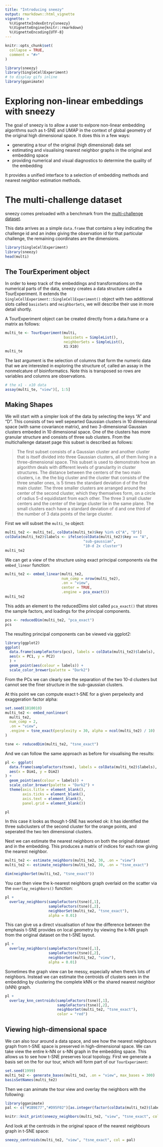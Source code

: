 ```yaml
---
title: "Introducing sneezy"
output: rmarkdown::html_vignette
vignette: >
  %\VignetteIndexEntry{sneezy}
  %\VignetteEngine{knitr::rmarkdown}
  %\VignetteEncoding{UTF-8}
---
```


```r
knitr::opts_chunk$set(
  collapse = TRUE,
  comment = "#>"
)
```

```r
library(sneezy)
library(SingleCellExperiment)
# to display gifs inline
library(gganimate)
```

# Exploring non-linear embeddings with sneezy

The goal of sneezy is to allow a user to exlpore non-linear embedding
algorithms such as t-SNE and UMAP in the context of global geometry of
the original high dimensional space. It does this in a few ways:

* generating a tour of the original (high dimensional) data set
* estimating and visualising nearest neighbor graphs in the original and embedding space
* providing numerical and visual diagnostics to determine the quality of the embedding

It provides a unified interface to a selection of embedding methods 
and nearest neighbor estimation methods. 


# The multi-challenge dataset

sneezy comes preloaded with a benchmark from the 
[multi-challenge dataset](http://ifs.tuwien.ac.at/dm/dataSets.html). 

This data arrives as a simple `data.frame` that contains a key indicating 
the challenge id and an index giving the observation id for that particular
challenge, the remaining coordinates are the dimensions.

```r
library(SingleCellExperiment)
library(sneezy)
head(multi)
```

## The TourExperiment object

In order to keep track of the embeddings and transformations on the
numerical parts of the data, sneezy creates a data structure called a
TourExperiment. It extends the `SingleCellExperiment::SingleCellExperiment()`
object with two additional slots called `basisSets` and `neighborSets`,
we will describe their use in more detail shortly. 

A TourExperiment object can be created directly from a data.frame or a matrix as follows:

```r
multi_te <- TourExperiment(multi,
                           basisSets = SimpleList(),
                           neighborSets = SimpleList(),
                           X1:X10)
multi_te
```

The last argument is the selection of columns that form the numeric data
that we are interested in exploring the structure of, called an assay
in the nonmelcature of bioinformatics. Note this is transposed so rows are
variables and columns are observations.

```r
# the x1 - x10 data
assay(multi_te, "view")[, 1:5]
```

## Making Shapes

We will start with a simpler look of the data by selecting the keys "A"
and "D". This consists of two well sepearted Gaussian clusters
in 10 dimensional space (with same covariance matrix), and two 3-dimensional
Gaussian clusters embeded in 10 dimensional space. One of the clusters has more granular
structure and consists of three sub clusters. From the multichallenge dataset
page this subset is described as follows:

> The first subset consists of a Gaussian cluster and another cluster that is itself divided into three Gaussian clusters, all of them living in a three-dimensional space. This subset is used to demonstrate how an algorithm deals with different levels of granularity in cluster structures. The distance between the centers of the two main clusters, i.e. the the big cluster and the cluster that consists of the three smaller ones, is 5 times the standard deviation d of the first main cluster. The three smaller clusters are arranged around the center of the second cluster, which they themselves form, on a circle of radius 5-d equidistant from each other. The three 3 small cluster centers and the center of the large cluster lie in the same plane. The small clusters each have a standard deviation of d and one third of the number of 3 data points of the large cluster.

First we will subset the `multi_te` object:

```r
multi_te2 <- multi_te[, colData(multi_te)$key %in% c("A", "D")]
colData(multi_te2)$labels <- ifelse(colData(multi_te2)$key == "A", 
                                    "sub-gaussian", 
                                    "10-d 2x cluster")
multi_te2
```

We can get a view of the structure using exact principal components via
the `embed_linear` function:

```r
multi_te2 <- embed_linear(multi_te2, 
                          num_comp = nrow(multi_te2),
                          .on = "view",
                          center = TRUE,
                          .engine = pca_exact())
multi_te2
```

This adds an element to the reducedDims slot called `pca_exact()` that
stores the sample factors, and loadings for the principal components.

```r
pcs <- reducedDim(multi_te2, "pca_exact")
pcs
```

The resulting principal components can be viewed via ggplot2:

```r
library(ggplot2)
ggplot(
  data.frame(sampleFactors(pcs), labels = colData(multi_te2)$labels),
  aes(x = PC1, y = PC2)
  ) +
  geom_point(aes(colour = labels)) +
  scale_color_brewer(palette = "Dark2")
```

From the PCs we can clearly see the separation of the two 10-d clusters
but cannot see the finer structure in the sub-gaussian clusters. 

At this point we can compute exact t-SNE for a given perpelexity and
exaggeration factor alpha:

```r
set.seed(1010010)
multi_te2 <- embed_nonlinear(
  multi_te2,
  num_comp = 2,
  .on = "view", 
  .engine = tsne_exact(perplexity = 30, alpha = ncol(multi_te2) / 10)
)

tsne <- reducedDim(multi_te2, "tsne_exact")
```

And we can follow the same approach as before for 
visualising the results:

```r
pl <- ggplot(
  data.frame(sampleFactors(tsne), labels = colData(multi_te2)$labels),
  aes(x = Dim1, y = Dim2)
) +
  geom_point(aes(colour = labels)) +
  scale_color_brewer(palette = "Dark2") +
  theme(axis.title = element_blank(), 
        axis.ticks = element_blank(), 
        axis.text = element_blank(),
        panel.grid = element_blank())

pl  

```

In this case it looks as though t-SNE has worked ok: it has identified 
the three subclusters of the second cluster for the orange points, 
and seperated the two ten dimensional clusters.

Next we can estimate the nearest neighbors on both the original dataset
and in the embedding. This produces a matrix of indices for each row
giving the nearest neighbor. 

```r
multi_te2 <- estimate_neighbors(multi_te2, 30, .on = "view")
multi_te2 <- estimate_neighbors(multi_te2, 30, .on = "tsne_exact")

dim(neighborSet(multi_te2, "tsne_exact"))
```

You can then view the k-nearest neighbors graph overlaid on the
scatter via the `overlay_neighbors()` function:

```r
pl +
  overlay_neighbors(sampleFactors(tsne)[,1], 
                    sampleFactors(tsne)[,2], 
                    neighborSet(multi_te2, "tsne_exact"),
                    alpha = 0.01)

```

This can give us a direct visualisation of how the difference
between the emphasis t-SNE provides on local geometry by viewing
the k-NN graph from the original dataset on the t-SNE layout.

```r
pl +
  overlay_neighbors(sampleFactors(tsne)[,1], 
                    sampleFactors(tsne)[,2], 
                    neighborSet(multi_te2, "view"),
                    alpha = 0.01)
```

Sometimes the graph view can be messy, especially when there's lots of neighbors. Instead we can estimate the centroids of clusters seen in the
embedding by clustering the complete kNN or the shared nearest neighbor (sNN) graph. 

```r
pl +
  overlay_knn_centroids(sampleFactors(tsne)[,1], 
                        sampleFactors(tsne)[,2], 
                        neighborSet(multi_te2, "tsne_exact"),
                        color = "red") 
```

## Viewing high-dimensional space

We can also tour around a data space, and see how the nearest neighbours
graph from t-SNE space is preserved in high-dimensional space. We can take view the entire k-NN or s-NN graph in the embedding space.
This allows us to see how t-SNE preserves local topology. First
we generate a basis set on the  for our tour, which will form part of
our `TourExperiment`:


```r
set.seed(1999)
multi_te2 <- generate_bases(multi_te2, .on = "view", max_bases = 300)
basisSetNames(multi_te2)
```

Then we can animate the tour view and overlay the neighbors
with the following:

```r
library(gganimate)
pal <- c("#1B9E77","#D95F02")[as.integer(factor(colData(multi_te2)$labels))]

knitr::knit_print(sneezy_neighbors(multi_te2, "view", "tsne_exact", col = pal))
```

And look at the centroids in the original space of the nearest neighbours graph in t-SNE space:

```r
sneezy_centroids(multi_te2, "view", "tsne_exact", col = pal)
```
